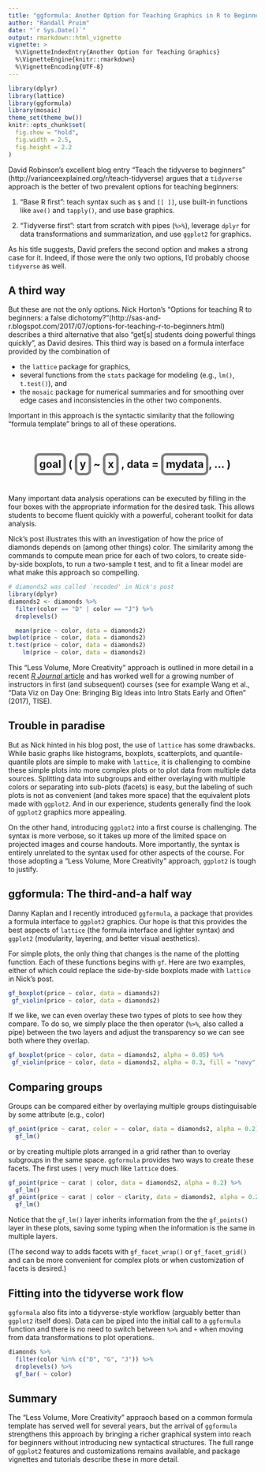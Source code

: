```yaml
---
title: "ggformula: Another Option for Teaching Graphics in R to Beginners"
author: "Randall Pruim"
date: "`r Sys.Date()`"
output: rmarkdown::html_vignette
vignette: >
  %\VignetteIndexEntry{Another Option for Teaching Graphics}
  %\VignetteEngine{knitr::rmarkdown}
  %\VignetteEncoding{UTF-8}
---
```


<style type="text/css">
span.boxed {
  border:5px solid gray;
  border-radius:10px;
  padding: 5px;
}
span.invboxed {
  border:5px solid gray;
  padding: 5px;
  border-radius:10px;
  color: white;
}
table, td, th
{
border:0px;
}
</style>

```r
library(dplyr)
library(lattice)
library(ggformula)
library(mosaic)
theme_set(theme_bw())
knitr::opts_chunk$set(
  fig.show = "hold",
  fig.width = 2.5,
  fig.height = 2.2
)
```

David Robinson's excellent blog entry "Teach the tidyverse to beginners"
(http://varianceexplained.org/r/teach-tidyverse) argues that a `tidyverse`
approach is the better of two prevalent options for teaching beginners:

1) "Base R first": teach syntax such as `$` and `[[ ]]`, use built-in 
functions like `ave()` and `tapply()`, and use base graphics.

2) "Tidyverse first": start from scratch with pipes (`%>%`), leverage `dplyr`
for data transformations and summarization, and use `ggplot2` for graphics.

As his title suggests, David prefers the second option and makes a strong case for it.
Indeed, if those were the only two options, I'd probably choose `tidyverse` as well.

## A third way

But these are not the only options.
Nick Horton's "Options for teaching R to beginners: a false
dichotomy?"(http://sas-and-r.blogspot.com/2017/07/options-for-teaching-r-to-beginners.html)
describes a third alternative that also "get[s] students doing powerful things quickly",
as David desires. 
This third way is based on a formula interface provided by the combination of 

 * the `lattice` package for graphics, 
 * several functions from the `stats` package for modeling 
 (e.g., `lm()`, `t.test()`), and 
 * the `mosaic` package for numerical summaries and for smoothing
over edge cases and inconsistencies in the other two components.  

Important in this approach is the syntactic similarity that the following
"formula template" brings to all of these operations.

&nbsp;

<center>
<h2><strong><span class="boxed">goal</span> ( <span class="boxed">y</span> ~ <span class="boxed">x</span> , data = <span class="boxed">mydata</span>, ... )</strong> 
</h2></center>

&nbsp;

Many important data analysis operations can be executed by filling in the 
four boxes with the appropriate information for the desired task.
This allows students to become fluent quickly with a powerful, coherant toolkit for 
data analysis.  

Nick's post illustrates this with an investigation of how the price of diamonds
depends on (among other things) color.  The similarity among the commands to
compute mean price for each of two colors, to create side-by-side boxplots, to
run a two-sample t test, and to fit a linear model are what make this approach
so compelling.

```r
# diamonds2 was called `recoded' in Nick's post
library(dplyr)
diamonds2 <- diamonds %>% 
  filter(color == "D" | color == "J") %>%
  droplevels()

  mean(price ~ color, data = diamonds2)  
bwplot(price ~ color, data = diamonds2)
t.test(price ~ color, data = diamonds2)
    lm(price ~ color, data = diamonds2)
```

This "Less Volume, More Creativity" approach
is outlined in more detail in a recent [*R Journal* article](https://journal.r-project.org/archive/2017/RJ-2017-024/)
and has worked well for a growing number of instructors in first
(and subsequent) courses 
(see for example Wang et al., 
"Data Viz on Day One: Bringing Big Ideas into Intro Stats Early and Often" (2017),
TISE).

## Trouble in paradise

But as Nick hinted in his blog post, the use of `lattice` has some drawbacks.
While basic graphs like histograms, boxplots, scatterplots, and 
quantile-quantile plots are simple to make with `lattice`, it is challenging 
to combine these simple plots into more complex plots or to plot data from multiple
data sources.  Splitting data into subgroups and either overlaying with multiple 
colors or separating into sub-plots (facets) is easy, but the labeling of 
such plots is not as convenient (and takes more space) that the equivalent plots
made with `ggplot2`.  And in our experience, students generally find the look of 
`ggplot2` graphics more appealing.

On the other hand, introducing `ggplot2` into a first course is challenging. 
The syntax is more verbose, so it takes up more of the limited space on projected 
images and course handouts.  More importantly, the syntax is entirely unrelated 
to the syntax used for other aspects of the course. 
For those adopting a "Less Volume, More Creativity" approach,
`ggplot2` is tough to justify.


## ggformula: The third-and-a half way

Danny Kaplan and I recently introduced `ggformula`, a package that provides a 
formula interface to `ggplot2` graphics.  Our hope is that this provides 
the best aspects of `lattice` (the formula interface and lighter syntax) 
and `ggplot2` (modularity, layering, and better visual aesthetics).  

For simple plots, the only thing that changes is the name of the plotting function.
Each of these functions begins with `gf`.  Here are two examples, either of which 
could replace the side-by-side boxplots made with `lattice` in Nick's post.
```r
gf_boxplot(price ~ color, data = diamonds2)
 gf_violin(price ~ color, data = diamonds2)
```

If we like, we can even overlay these two types of plots to see how they compare.  To
do so, we simply place the then operator (`%>%`, also called a pipe) between the
two layers and adjust the transparency so we can see both where they overlap.

```r
gf_boxplot(price ~ color, data = diamonds2, alpha = 0.05) %>%
 gf_violin(price ~ color, data = diamonds2, alpha = 0.3, fill = "navy", color = NA)
```


## Comparing groups

Groups can be compared either by overlaying multiple groups distinguisable 
by some attribute (e.g., color) 

```r
gf_point(price ~ carat, color = ~ color, data = diamonds2, alpha = 0.2) %>%
  gf_lm()
```

or by creating multiple plots arranged in 
a grid rather than to overlay subgroups in the same space. 
`ggformula` provides two ways to create these facets. 
The first uses `|` very much like `lattice` does.

```r
gf_point(price ~ carat | color, data = diamonds2, alpha = 0.2) %>%
  gf_lm()
gf_point(price ~ carat | color ~ clarity, data = diamonds2, alpha = 0.2) %>%
  gf_lm()
```

Notice that the `gf_lm()` layer inherits information from the the `gf_points()` 
layer in these plots, saving some typing when the information is the same in
multiple layers.

(The second way to adds facets with `gf_facet_wrap()` or `gf_facet_grid()`
and can be more convenient for complex plots or when customization
of facets is desired.)
      
## Fitting into the tidyverse work flow

`ggformala` also fits into a tidyverse-style workflow (arguably better than
`ggplot2` itself does).
Data can be piped into the initial call to a `ggformula` function and there 
is no need to switch between `%>%` and `+` when moving from data transformations
to plot operations.

```r
diamonds %>%
  filter(color %in% c("D", "G", "J")) %>%
  droplevels() %>%
  gf_bar( ~ color)
```

## Summary

The "Less Volume, More Creativity" appraoch based on a common formula template
has served well for several years, but the arrival of `ggformula` strengthens this
approach by bringing a richer graphical system into reach for beginners without 
introducing new syntactical structures.  The full range of `ggplot2` features 
and customizations remains available, and package vignettes and tutorials describe
these in more detail.


